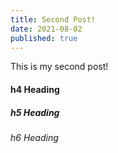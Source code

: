 ---
title: Second Post!
date: 2021-08-02
published: true
---

This is my second post!

#### h4 Heading

##### h5 Heading

###### h6 Heading
